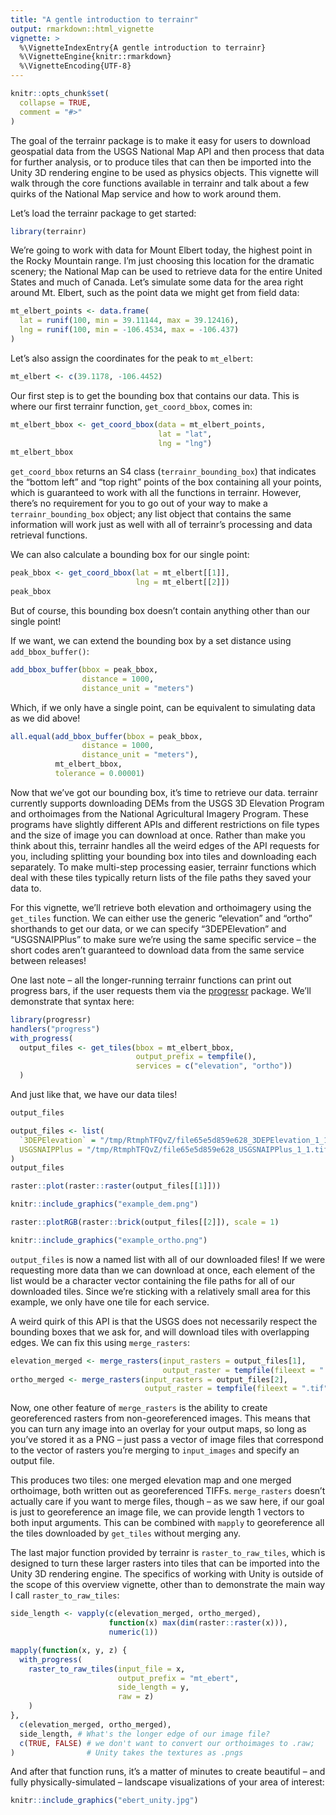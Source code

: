 ```yaml
---
title: "A gentle introduction to terrainr"
output: rmarkdown::html_vignette
vignette: >
  %\VignetteIndexEntry{A gentle introduction to terrainr}
  %\VignetteEngine{knitr::rmarkdown}
  %\VignetteEncoding{UTF-8}
---
```


```r
knitr::opts_chunk$set(
  collapse = TRUE,
  comment = "#>"
)
```

The goal of the terrainr package is to make it easy for users to download 
geospatial data from the USGS National Map API and then process that data for 
further analysis, or to produce tiles that can then be imported into the 
Unity 3D rendering engine to be used as physics objects. This vignette will 
walk through the core functions available in terrainr and talk about a few 
quirks of the National Map service and how to work around them.

Let's load the terrainr package to get started:

```r
library(terrainr)
```

We're going to work with data for Mount Elbert today, the highest point in the 
Rocky Mountain range. I'm just choosing this location for the dramatic scenery;
the National Map can be used to retrieve data for the entire United States and 
much of Canada. Let's simulate some data for the area right around Mt. Elbert,
such as the point data we might get from field data:

```r
mt_elbert_points <- data.frame(
  lat = runif(100, min = 39.11144, max = 39.12416),
  lng = runif(100, min = -106.4534, max = -106.437)
)
```

Let's also assign the coordinates for the peak to `mt_elbert`:

```r
mt_elbert <- c(39.1178, -106.4452)
```

Our first step is to get the bounding box that contains our data. This is 
where our first terrainr function, `get_coord_bbox`, comes in:

```r
mt_elbert_bbox <- get_coord_bbox(data = mt_elbert_points, 
                                 lat = "lat", 
                                 lng = "lng")
mt_elbert_bbox
```

`get_coord_bbox` returns an S4 class (`terrainr_bounding_box`) that indicates 
the "bottom left" and "top right" points of the box containing all your points, 
which is guaranteed to work with all the functions in terrainr. However, there's 
no requirement for you to go out of your way to make a `terrainr_bounding_box` object; any list object that contains the same information will work just as 
well with all of terrainr's processing and data retrieval functions.

We can also calculate a bounding box for our single point:

```r
peak_bbox <- get_coord_bbox(lat = mt_elbert[[1]], 
                            lng = mt_elbert[[2]])
peak_bbox
```

But of course, this bounding box doesn't contain anything other than our single 
point! 

If we want, we can extend the bounding box by a set distance using
`add_bbox_buffer()`:

```r
add_bbox_buffer(bbox = peak_bbox, 
                distance = 1000,
                distance_unit = "meters")
```

Which, if we only have a single point, can be equivalent to simulating data as
we did above!

```r
all.equal(add_bbox_buffer(bbox = peak_bbox, 
                distance = 1000,
                distance_unit = "meters"),
          mt_elbert_bbox,
          tolerance = 0.00001)
```

Now that we've got our bounding box, it's time to retrieve our data. terrainr 
currently supports downloading DEMs from the USGS 3D Elevation Program and 
orthoimages from the National Agricultural Imagery Program. These programs have
slightly different APIs and different restrictions on file types and the size
of image you can download at once. Rather than make you think about this, 
terrainr handles all the weird edges of the API requests for you, including 
splitting your bounding box into tiles and downloading each separately. To make
multi-step processing easier, terrainr functions which deal with these tiles 
typically return lists of the file paths they saved your data to.

For this vignette, we'll retrieve both elevation and orthoimagery using the 
`get_tiles` function. We can either use the generic "elevation" and "ortho"
shorthands to get our data, or we can specify "3DEPElevation" and "USGSNAIPPlus"
to make sure we're using the same specific service -- the short codes aren't
guaranteed to download data from the same service between releases!

One last note -- all the longer-running terrainr functions can print out 
progress bars, if the user requests them via the 
[progressr](https://CRAN.R-project.org/package=progressr) 
package. We'll demonstrate that syntax here:

```r
library(progressr)
handlers("progress")
with_progress(
  output_files <- get_tiles(bbox = mt_elbert_bbox,
                            output_prefix = tempfile(),
                            services = c("elevation", "ortho"))
  )
```

And just like that, we have our data tiles!

```r
output_files
```

```r
output_files <- list(
  `3DEPElevation` = "/tmp/RtmphTFQvZ/file65e5d859e628_3DEPElevation_1_1.tif",
  USGSNAIPPlus = "/tmp/RtmphTFQvZ/file65e5d859e628_USGSNAIPPlus_1_1.tif"
)
output_files
```

```r
raster::plot(raster::raster(output_files[[1]]))
```

```r
knitr::include_graphics("example_dem.png")
```

```r
raster::plotRGB(raster::brick(output_files[[2]]), scale = 1)
```

```r
knitr::include_graphics("example_ortho.png")
```

`output_files` is now a named list with all of our downloaded files! If we were
requesting more data than we can download at once, each element of the list 
would be a character vector containing the file paths for all of our downloaded
tiles. Since we're sticking with a relatively small area for this example, we 
only have one tile for each service.

A weird quirk of this API is that the USGS does not necessarily respect 
the bounding boxes that we ask for, and will download tiles with overlapping
edges. We can fix this using `merge_rasters`:

```r
elevation_merged <- merge_rasters(input_rasters = output_files[1],
                                  output_raster = tempfile(fileext = ".tif"))
ortho_merged <- merge_rasters(input_rasters = output_files[2],
                              output_raster = tempfile(fileext = ".tif"))
```

Now, one other feature of `merge_rasters` is the ability to create georeferenced
rasters from non-georeferenced images. This means that you can turn any image 
into an overlay for your output maps, so long as you've stored it as a PNG -- 
just pass a vector of image files that correspond to the vector of rasters 
you're merging to `input_images` and specify an output file.

This produces two tiles: one merged elevation map and one merged orthoimage, 
both written out as georeferenced TIFFs. `merge_rasters` doesn't actually care
if you want to merge files, though -- as we saw here, if our goal is just to 
georeference an image file, we can provide length 1 vectors to both input 
arguments. This can be combined with `mapply` to georeference all the tiles 
downloaded by `get_tiles` without merging any.

The last major function provided by terrainr is `raster_to_raw_tiles`, which 
is designed to turn these larger rasters into tiles that can be imported into 
the Unity 3D rendering engine. The specifics of working with Unity is outside
of the scope of this overview vignette, other than to demonstrate the main 
way I call `raster_to_raw_tiles`:

```r
side_length <- vapply(c(elevation_merged, ortho_merged), 
                      function(x) max(dim(raster::raster(x))), 
                      numeric(1))

mapply(function(x, y, z) {
  with_progress(
    raster_to_raw_tiles(input_file = x, 
                        output_prefix = "mt_ebert", 
                        side_length = y, 
                        raw = z)
    )
},
  c(elevation_merged, ortho_merged),
  side_length, # What's the longer edge of our image file?
  c(TRUE, FALSE) # we don't want to convert our orthoimages to .raw;
)                # Unity takes the textures as .pngs
```

And after that function runs, it's a matter of minutes to create beautiful -- 
and fully physically-simulated -- landscape visualizations of your area of 
interest:

```r
knitr::include_graphics("ebert_unity.jpg")
```

